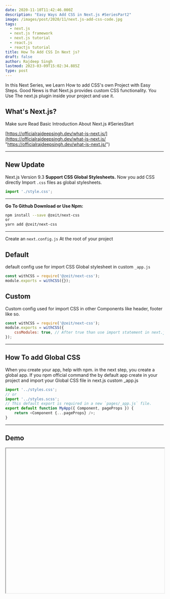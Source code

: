 ```yaml
---
date: 2020-11-10T11:42:46.000Z
description: "Easy Ways Add CSS in Next.js #SeriesPart2"
image: /images/post/2020/11/next.js-add-css-code.jpg
tags:
  - next.js
  - next.js framework
  - next.js tutorial
  - react.js
  - reactjs tutorial
title: How To Add CSS In Next js?
draft: false
author: Rajdeep Singh
lastmod: 2023-03-09T15:02:34.885Z
type: post
---
```



In this Next Series, we Learn How to add CSS's own Project with Easy Steps. Good News is that Next.js provides custom CSS functionality. You Use The next.js plugin inside your project and use it.

## What's Next.js?

Make sure Read Basic Introduction About Next.js #SeriesStart

[https://officialrajdeepsingh.dev/what-is-next.js/](https://officialrajdeepsingh.dev/what-is-next.js/ "https://officialrajdeepsingh.dev/what-is-next.js/")

---

## New Update

Next.js Version 9.3 **Support CSS Global Stylesheets.** Now you add CSS directly Import `.css` files as global stylesheets.

```javascript
import './style.css';
```

---

**Go To Github Download or Use Npm:**

```bash
npm install --save @zeit/next-css
or
yarn add @zeit/next-css
```

---

Create an `next.config.js` At the root of your project

## Default

default config use for import CSS Global stylesheet in custom `_app.js`

```javascript
const withCSS = require('@zeit/next-css');
module.exports = withCSS({});
```

## Custom

Custom config used for import CSS in other Components like header, footer like
so.

```javascript
const withCSS = require('@zeit/next-css');
module.exports = withCSS({
	cssModules: true, // After true than use import statement in next.js
});
```

---

## How To add Global CSS

When you create your app, help with npm. in the next step, you create a global
app. If you npm official command the by default app create in your project and import your Global CSS file in next.js custom _app.js

```javascript
import '../styles.css';
// or
import '../styles.scss';
// This default export is required in a new `pages/_app.js` file.
export default function MyApp({ Component, pageProps }) {
	return <Component {...pageProps} />;
}
```

---

## Demo

<Iframe class='codeSandBoxIframe' url="https://codesandbox.io/embed/add-css-innextjs-8pdds?autoresize=1&fontsize=14&hidenavigation=1&theme=dark&view=preview" width="100%" height="460px" display="block" position="relative"/>

---

## Reference

[https://nextjs.org/docs/basic-features/built-in-css-support](https://nextjs.org/docs/basic-features/built-in-css-support)

[https://nextjs.org/blog/next-9-2](https://nextjs.org/blog/next-9-2)

[https://nextjs.org/blog/next-10](https://nextjs.org/blog/next-10)